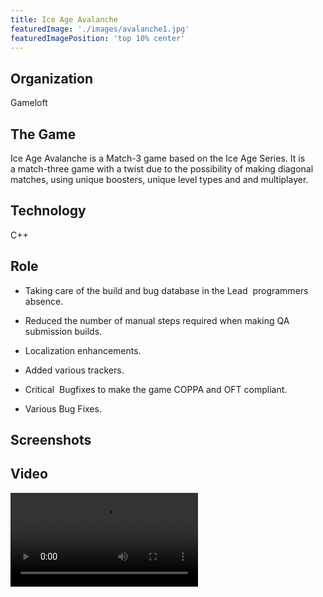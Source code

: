 ```yaml
---
title: Ice Age Avalanche
featuredImage: './images/avalanche1.jpg'
featuredImagePosition: 'top 10% center'
---
```


## Organization

Gameloft

## The Game

Ice Age Avalanche is a Match-3 game based on the Ice Age Series. It is a match-three game with a twist due to the possibility of making diagonal matches, using unique boosters, unique level types and and multiplayer.

## Technology

C++

## Role

-   Taking care of the build and bug database in the Lead  programmers absence.

-   Reduced the number of manual steps required when making QA submission builds.

-   Localization enhancements.

-   Added various trackers.

-   Critical  Bugfixes to make the game COPPA and OFT compliant.

-   Various Bug Fixes.

## Screenshots

<ImageGallery relativeDirectory={props.path} />

## Video

<Video src="https://www.youtube.com/embed/ibVEW136dqo" title="Ice Age Avalanche Video" />

## Downloads

~~Itunes App Store~~

~~[Google Play]~~
